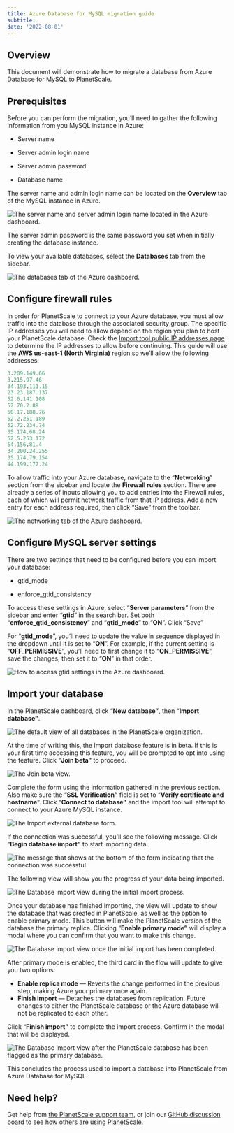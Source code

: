 ```yaml
---
title: Azure Database for MySQL migration guide
subtitle:
date: '2022-08-01'
---
```


## Overview

This document will demonstrate how to migrate a database from Azure Database for MySQL to PlanetScale.

## Prerequisites

Before you can perform the migration, you’ll need to gather the following information from you MySQL instance in Azure:

- Server name

- Server admin login name

- Server admin password

- Database name

The server name and admin login name can be located on the **Overview** tab of the MySQL instance in Azure.

![The server name and server admin login name located in the Azure dashboard.](/docs/img/docs/azure-database-for-mysql-migration-guide/the-server-name-and-server-admin-login-name-located-in-the-azure-dashboard.png)

The server admin password is the same password you set when initially creating the database instance.

To view your available databases, select the **Databases** tab from the sidebar.

![The databases tab of the Azure dashboard.](/docs/img/docs/azure-database-for-mysql-migration-guide/the-databases-tab-of-the-azure-dashboard.png)

## Configure firewall rules

In order for PlanetScale to connect to your Azure database, you must allow traffic into the database through the associated security group. The specific IP addresses you will need to allow depend on the region you plan to host your PlanetScale database. Check the [Import tool public IP addresses page](/docs/reference/import-tool-migration-addresses) to determine the IP addresses to allow before continuing. This guide will use the **AWS us-east-1 (North Virginia)** region so we’ll allow the following addresses:

```sql
3.209.149.66
3.215.97.46
34.193.111.15
23.23.187.137
52.6.141.108
52.70.2.89
50.17.188.76
52.2.251.189
52.72.234.74
35.174.68.24
52.5.253.172
54.156.81.4
34.200.24.255
35.174.79.154
44.199.177.24
```

To allow traffic into your Azure database, navigate to the “**Networking**” section from the sidebar and locate the **Firewall rules** section. There are already a series of inputs allowing you to add entries into the Firewall rules, each of which will permit network traffic from that IP address. Add a new entry for each address required, then click “Save” from the toolbar.

![The networking tab of the Azure dashboard.](/docs/img/docs/azure-database-for-mysql-migration-guide/the-networking-tab-of-the-azure-dashboard.png)

## Configure MySQL server settings

There are two settings that need to be configured before you can import your database:

- gtid_mode

- enforce_gtid_consistency

To access these settings in Azure, select “**Server parameters**” from the sidebar and enter “**gtid**” in the search bar. Set both “**enforce_gtid_consistency**” and “**gtid_mode**” to “**ON**”. Click “Save”

<InfoBlock type="note">

For “**gtid_mode**”, you’ll need to update the value in sequence displayed in the dropdown until it is set to “**ON**”. For example, if the current setting is “**OFF_PERMISSIVE**”, you’ll need to first change it to “**ON_PERMISSIVE**”, save the changes, then set it to “**ON**” in that order.

</InfoBlock>

![How to access gtid settings in the Azure dashboard.](/docs/img/docs/azure-database-for-mysql-migration-guide/how-to-access-gtid-settings-in-the-azure-dashboard.png)

## Import your database

In the PlanetScale dashboard, click “**New database”**, then “**Import database”**.

![The default view of all databases in the PlanetScale organization.](/docs/img/docs/azure-database-for-mysql-migration-guide/the-default-view-of-all-databases-in-the-planetscale-organization.png)

At the time of writing this, the Import database feature is in beta. If this is your first time accessing this feature, you will be prompted to opt into using the feature. Click “**Join beta”** to proceed.

![The Join beta view.](/docs/img/docs/azure-database-for-mysql-migration-guide/the-join-beta-view.png)

Complete the form using the information gathered in the previous section. Also make sure the “**SSL Verification”** field is set to “**Verify certificate and hostname**”. Click “**Connect to database”** and the import tool will attempt to connect to your Azure MySQL instance.

![The Import external database form.](/docs/img/docs/azure-database-for-mysql-migration-guide/the-import-external-database-form.png)

If the connection was successful, you’ll see the following message. Click “**Begin database import”** to start importing data.

![The message that shows at the bottom of the form indicating that the connection was successful.](/docs/img/docs/azure-database-for-mysql-migration-guide/the-message-that-shows-at-the-bottom-of-the-form-indicating-that-the-connection-was-successful.png)

The following view will show you the progress of your data being imported.

![The Database import view during the initial import process.](/docs/img/docs/azure-database-for-mysql-migration-guide/the-database-import-view-during-the-initial-import-process.png)

Once your database has finished importing, the view will update to show the database that was created in PlanetScale, as well as the option to enable primary mode. This button will make the PlanetScale version of the database the primary replica. Clicking “**Enable primary mode”** will display a modal where you can confirm that you want to make this change.

![The Database import view once the initial import has been completed.](/docs/img/docs/azure-database-for-mysql-migration-guide/the-database-import-view-once-the-initial-import-has-been-completed.png)

After primary mode is enabled, the third card in the flow will update to give you two options:

- **Enable replica mode** &mdash; Reverts the change performed in the previous step, making Azure your primary once again.
- **Finish import** &mdash; Detaches the databases from replication. Future changes to either the PlanetScale database or the Azure database will not be replicated to each other.

Click “**Finish import”** to complete the import process. Confirm in the modal that will be displayed.

![The Database import view after the PlanetScale database has been flagged as the primary database.](/docs/img/docs/azure-database-for-mysql-migration-guide/the-database-import-view-after-the-planetscale-database-has-been-flagged-as-the-primary-database.png)

This concludes the process used to import a database into PlanetScale from Azure Database for MySQL.

## Need help?

Get help from [the PlanetScale support team](https://support.planetscale.com), or join our [GitHub discussion board](https://github.com/planetscale/discussion/discussions) to see how others are using PlanetScale.
